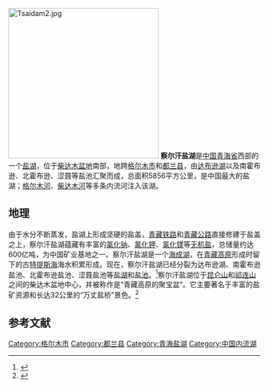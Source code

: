 [[File:Tsaidam2.jpg|300px]]
'''察尔汗盐湖'''是[[中国|中国]][[青海省|青海省]]西部的一个[[鹹水湖|盐湖]]，位于[[柴达木盆地|柴达木盆地]]南部，地跨[[格尔木市|格尔木市]]和[[都兰县|都兰县]]，由[[达布逊湖|达布逊湖]]以及南霍布逊、北霍布逊、涩聂等盐池汇聚而成，总面积5856平方公里，是中国最大的盐湖；[[格尔木河|格尔木河]]、[[柴达木河|柴达木河]]等多条内流河注入该湖。

==地理==
由于水分不断蒸发，盐湖上形成坚硬的盐盖，[[青藏铁路|青藏铁路]]和[[青藏公路|青藏公路]]直接修建于盐盖之上，察尔汗盐湖蕴藏有丰富的[[氯化钠|氯化钠]]、[[氯化钾|氯化钾]]、[[氯化镁|氯化镁]]等[[无机盐|无机盐]]，总储量约达600亿吨，为中国矿业基地之一。察尔汗盐湖是一个[[海成湖|海成湖]]，在[[青藏高原|青藏高原]]形成时留下的古[[特提斯海|特提斯海]]海水积累形成。现在，察尔汗盐湖已经分裂为达布逊湖、南霍布逊盐池、北霍布逊盐池、涩聂盐池等[[鹹水湖|盐湖]]和[[盐池|盐池]]。<ref>{{Cite web|url =http://www.xiyoutrip.com/spots/show_532.html|title =察尔汗盐湖介绍|publisher =西游旅游网|accessdate =2014-07-13|deadurl =yes|archiveurl =https://web.archive.org/web/20140714153459/http://www.xiyoutrip.com/spots/show_532.html|archivedate =2014-07-14}}</ref>察尔汗盐湖位于[[昆仑山|昆仑山]]和[[祁连山|祁连山]]之间的柴达木盆地中心，并被称作是“青藏高原的聚宝盆”。它主要著名于丰富的盐矿资源和长达32公里的“万丈盐桥”景色。<ref>{{Cite web |url = http://www.guolv.com/qinghai/jingdian/139217.html |title = 察尔汗盐湖 - 青海景点 |date = 2012-12-09 |publisher = 北京神舟国旅 |accessdate = 2014-07-13 |archive-date = 2016-03-04 |archive-url = https://web.archive.org/web/20160304102740/http://www.guolv.com/qinghai/jingdian/139217.html |dead-url = no }}</ref>


==参考文献==
{{reflist}}

{{青海小作品}}

{{Coord|36|54.4|N|95|11|E|display=title}}
[[Category:格尔木市|Category:格尔木市]]
[[Category:都兰县|Category:都兰县]]
[[Category:青海盐湖|Category:青海盐湖]]
[[Category:中国内流湖|Category:中国内流湖]]